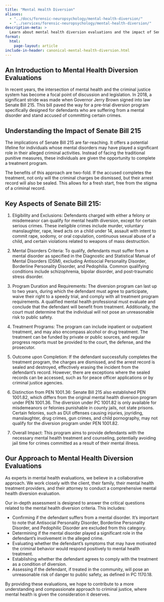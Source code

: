 ```yaml
---
title: "Mental Health Diversion"
aliases:
  - "../docs/forensic-neuropsychology/mental-health-diversion/"
  - "../services/forensic-neuropsychology/mental-health-diversion/"
description-meta: >
  Learn about mental health diversion evaluations and the impact of Senate Bill 215. This page provides an introduction to mental health diversion, key aspects of the program, and our approach to conducting mental health diversion evaluations. Discover how this program aims to provide necessary mental health treatment and counseling to individuals accused of certain crimes.
format:
  html:
    page-layout: article
include-in-header: canonical-mental-health-diversion.html
---
```


## An Introduction to Mental Health Diversion Evaluations

In recent years, the intersection of mental health and the criminal justice system has become a focal point of discussion and legislation. In 2018, a significant stride was made when Governor Jerry Brown signed into law Senate Bill 215. This bill paved the way for a pre-trial diversion program specifically designed for defendants who are suffering from a mental disorder and stand accused of committing certain crimes. 

## Understanding the Impact of Senate Bill 215

The implications of Senate Bill 215 are far-reaching. It offers a potential lifeline for individuals whose mental disorders may have played a significant role in their alleged criminal activities. Instead of facing the traditional punitive measures, these individuals are given the opportunity to complete a treatment program. 

The benefits of this approach are two-fold. If the accused completes the treatment, not only will the criminal charges be dismissed, but their arrest record will also be sealed. This allows for a fresh start, free from the stigma of a criminal record.

## Key Aspects of Senate Bill 215:

1. Eligibility and Exclusions: Defendants charged with either a felony or misdemeanor can qualify for mental health diversion, except for certain serious crimes. These ineligible crimes include murder, voluntary manslaughter, rape, lewd acts on a child under 14, assault with intent to commit rape, sodomy, or oral copulation, continuous sexual abuse of a child, and certain violations related to weapons of mass destruction​​.

1. Mental Disorders Criteria: To qualify, defendants must suffer from a mental disorder as specified in the Diagnostic and Statistical Manual of Mental Disorders (DSM), excluding Antisocial Personality Disorder, Borderline Personality Disorder, and Pedophilia. Common qualifying conditions include schizophrenia, bipolar disorder, and post-traumatic stress disorder​.

1. Program Duration and Requirements: The diversion program can last up to two years, during which the defendant must agree to participate, waive their right to a speedy trial, and comply with all treatment program requirements. A qualified mental health professional must evaluate and conclude that the defendant will benefit from treatment. Additionally, the court must determine that the individual will not pose an unreasonable risk to public safety​​.

1. Treatment Programs: The program can include inpatient or outpatient treatment, and may also encompass alcohol or drug treatment. The treatment can be funded by private or public sources, and regular progress reports must be provided to the court, the defense, and the prosecutor​​.

1. Outcome upon Completion: If the defendant successfully completes the treatment program, the charges are dismissed, and the arrest record is sealed and destroyed, effectively erasing the incident from the defendant's record. However, there are exceptions where the sealed records can be accessed, such as for peace officer applications or by criminal justice agencies​​.

1. Distinction from PEN 1001.36: Senate Bill 215 also established PEN 1001.82, which differs from the original mental health diversion program under PEN 1001.36. The diversion under PC 1001.82 is only available for misdemeanors or felonies punishable in county jails, not state prisons. Certain felonies, such as DUI offenses causing injuries, joyriding, manslaughter, drug crimes, gun crimes, and child pornography, may not qualify for the diversion program under PEN 1001.82​​​​.

1. Overall Impact: This program aims to provide defendants with the necessary mental health treatment and counseling, potentially avoiding jail time for crimes committed as a result of their mental illness​​.

## Our Approach to Mental Health Diversion Evaluations

As experts in mental health evaluations, we believe in a collaborative approach. We work closely with the client, their family, their mental health treatment providers, and their attorney to conduct a comprehensive mental health diversion evaluation. 

Our in-depth assessment is designed to answer the critical questions related to the mental health diversion criteria. This includes:

- Confirming if the defendant suffers from a mental disorder. It's important to note that Antisocial Personality Disorder, Borderline Personality Disorder, and Pedophilic Disorder are excluded from this category.
- Determining if the mental disorder played a significant role in the defendant's involvement in the alleged crime.
- Evaluating whether the defendant's symptoms that may have motivated the criminal behavior would respond positively to mental health treatment.
- Establishing whether the defendant agrees to comply with the treatment as a condition of diversion.
- Assessing if the defendant, if treated in the community, will pose an unreasonable risk of danger to public safety, as defined in PC 1170.18.

By providing these evaluations, we hope to contribute to a more understanding and compassionate approach to criminal justice, where mental health is given the consideration it deserves.

